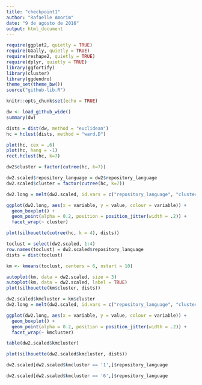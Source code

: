 ```yaml
---
title: "checkpoint1"
author: "Rafaelle Amorim"
date: "9 de agosto de 2016"
output: html_document
---
```


```r
require(ggplot2, quietly = TRUE)
require(GGally, quietly = TRUE)
require(reshape2, quietly = TRUE)
require(dplyr, quietly = TRUE)
library(ggfortify)
library(cluster)
library(ggdendro)
theme_set(theme_bw())
source("github-lib.R")
```



```r
knitr::opts_chunk$set(echo = TRUE)
```

```r
dw <- load_github_wide()
summary(dw)

```

```r
dists = dist(dw, method = "euclidean")
hc = hclust(dists, method = "ward.D")

plot(hc, cex = .6)
plot(hc, hang = -1)
rect.hclust(hc, k=7)

dw2$cluster = factor(cutree(hc, k=7))

dw2.scaled$repository_language = dw2$repository_language
dw2.scaled$cluster = factor(cutree(hc, k=7))

dw2.long = melt(dw2.scaled, id.vars = c("repository_language", "cluster"))

ggplot(dw2.long, aes(x = variable, y = value, colour = variable)) + 
  geom_boxplot() + 
  geom_point(alpha = 0.2, position = position_jitter(width = .2)) + 
  facet_wrap(~ cluster) 

plot(silhouette(cutree(hc, k = 4), dists))

```



```r
toclust = select(dw2.scaled, 1:4)
row.names(toclust) = dw2.scaled$repository_language
dists = dist(toclust)

km <- kmeans(toclust, centers = 6, nstart = 10)

autoplot(km, data = dw2.scaled, size = 3)
autoplot(km, data = dw2.scaled, label = TRUE)
plot(silhouette(km$cluster, dists))

dw2.scaled$kmcluster = km$cluster
dw2.long = melt(dw2.scaled, id.vars = c("repository_language", "cluster", "kmcluster"))

ggplot(dw2.long, aes(x = variable, y = value, colour = variable)) + 
  geom_boxplot() + 
  geom_point(alpha = 0.2, position = position_jitter(width = .2)) + 
  facet_wrap(~ kmcluster) 

table(dw2.scaled$kmcluster)

plot(silhouette(dw2.scaled$kmcluster, dists))

dw2.scaled[dw2.scaled$kmcluster == '1',]$repository_language

dw2.scaled[dw2.scaled$kmcluster == '6',]$repository_language
```


